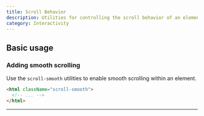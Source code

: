 ```yaml
---
title: Scroll Behavior
description: Utilities for controlling the scroll behavior of an element.
category: Interactivity
---
```


## Basic usage

### Adding smooth scrolling

Use the `scroll-smooth` utilities to enable smooth scrolling within an element.

```html
<html className="scroll-smooth">
  <!-- ... -->
</html>
```

---
